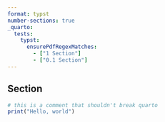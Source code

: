 ```yaml
---
format: typst
number-sections: true
_quarto:
  tests:
    typst:
      ensurePdfRegexMatches:
        - ["1 Section"]
        - ["0.1 Section"]
---
```


## Section

```r
# this is a comment that shouldn't break quarto
print("Hello, world")
```